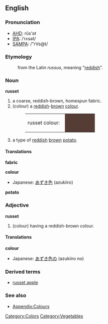 ==English==

===Pronunciation===
*[[w:AHD|AHD]]: rŭs'ət
*[[w:IPA|IPA]]: /ˈrʌsət/
*[[w:SAMPA|SAMPA]]: /"rVs@t/

===Etymology===
:from the Latin ''russus'', meaning "[[red]]dish".

===Noun===
'''russet'''

#a coarse, reddish-brown, homespun fabric. 
#(colour) a [[red]]dish-[[brown]] [[color|colour]].
#:<table><tr><td>russet colour: &nbsp;</td><td bgcolor="#553C34" width="80">&nbsp; </td></tr></table>
#a type of [[red]]dish [[brown]] [[potato]].

====Translations====
'''fabric'''
{{top}}
{{mid}}
{{bottom}}

'''colour'''
{{top}}
*Japanese: [[あずき色]] (azukiiro)
{{mid}}
{{bottom}}

'''potato'''
{{top}}
{{mid}}
{{bottom}}

===Adjective===
'''russet'''
#(colour) having a reddish-brown colour.

====Translations====
'''colour'''
{{top}}
*Japanese: [[あずき色]]の (azukiiro no)
{{mid}}
{{bottom}}

===Derived terms===
*[[russet apple]]

===See also===
*[[Wiktionary_Appendix:Colours|Appendix:Colours]]

[[Category:Colors]]
[[Category:Vegetables]]